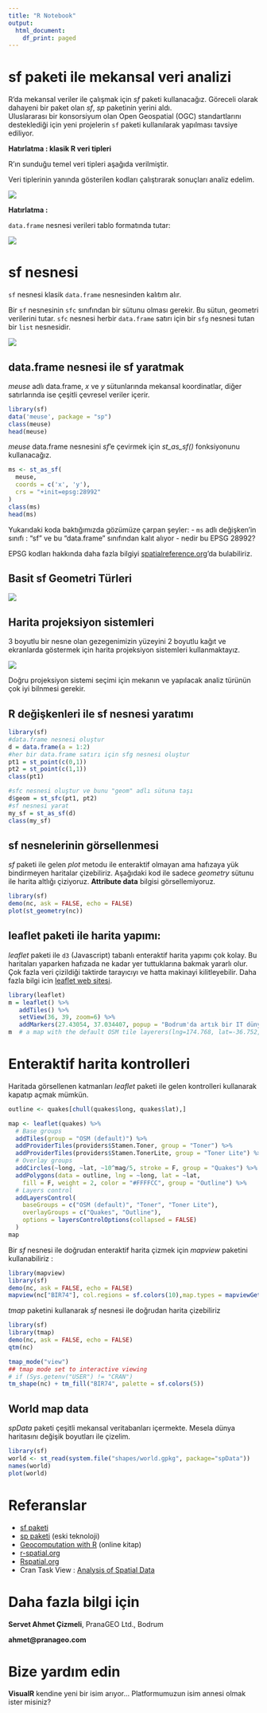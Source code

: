 ```yaml
---
title: "R Notebook"
output:
  html_document:
    df_print: paged
---
```


# sf paketi ile mekansal veri analizi

R'da mekansal veriler ile çalışmak için *sf* paketi kullanacağız. Göreceli olarak dahayeni bir paket olan *sf*, *sp* paketinin yerini aldı.  
Uluslararası bir konsorsiyum olan Open Geospatial (OGC) standartlarını desteklediği için 
yeni projelerin `sf` paketi kullanılarak yapılması tavsiye ediliyor. 

**Hatırlatma : klasik R veri tipleri**

R'ın sunduğu temel veri tipleri aşağıda verilmiştir. 

Veri tiplerinin yanında gösterilen kodları çalıştırarak sonuçları analiz edelim.

![](https://raw.githubusercontent.com/PranaGeo/spatialdatawithR_intro/master/images/R_data_types.png)


**Hatırlatma :**

`data.frame` nesnesi verileri tablo formatında tutar:

![](https://raw.githubusercontent.com/PranaGeo/spatialdatawithR_intro/master/images/structure_table.jpg)

# sf nesnesi 
`sf` nesnesi klasik `data.frame` nesnesinden kalıtım alır.

Bir `sf` nesnesinin `sfc` sınıfından bir sütunu olması gerekir. Bu sütun, geometri verilerini tutar. `sfc` nesnesi herbir 
`data.frame` satırı için bir `sfg` nesnesi tutan bir `list` nesnesidir. 

![](https://github.com/r-spatial/sf/raw/master/vignettes/sf_xfig.png)

## data.frame nesnesi ile sf yaratmak
*meuse* adlı data.frame, *x* ve *y* sütunlarında mekansal koordinatlar, diğer satırlarında ise çeşitli çevresel veriler içerir.

```r
library(sf)
data('meuse', package = "sp")
class(meuse)
head(meuse)
```

*meuse* data.frame nesnesini *sf*'e çevirmek için  *st_as_sf()* fonksiyonunu kullanacağız.
```r
ms <- st_as_sf(
  meuse, 
  coords = c('x', 'y'),
  crs = "+init=epsg:28992"
)
class(ms)
head(ms)
```

Yukarıdaki koda baktığımızda gözümüze çarpan şeyler:
- `ms` adlı değişken'in sınıfı : "sf" ve bu "data.frame" sınıfından kalıt alıyor
- nedir bu EPSG 28992? 

EPSG kodları hakkında daha fazla bilgiyi [spatialreference.org](http://spatialreference.org/ref/epsg/amersfoort-rd-new/)'da bulabiliriz.

## Basit sf Geometri Türleri

![](https://raw.githubusercontent.com/PranaGeo/spatialdatawithR_intro/master/images/geometry_types.png)

## Harita projeksiyon sistemleri
3 boyutlu bir nesne olan gezegenimizin yüzeyini 2 boyutlu kağıt ve ekranlarda göstermek için harita projeksiyon sistemleri kullanmaktayız.

![](https://raw.githubusercontent.com/PranaGeo/spatialdatawithR_intro/master/images/projection_families.png)

Doğru projeksiyon sistemi seçimi için mekanın ve yapılacak analiz türünün çok iyi bilnmesi gerekir.

## R değişkenleri ile sf nesnesi yaratımı

```r
library(sf)
#data.frame nesnesi oluştur
d = data.frame(a = 1:2)
#her bir data.frame satırı için sfg nesnesi oluştur
pt1 = st_point(c(0,1))
pt2 = st_point(c(1,1))
class(pt1)

#sfc nesnesi oluştur ve bunu "geom" adlı sütuna taşı
d$geom = st_sfc(pt1, pt2)
#sf nesnesi yarat
my_sf = st_as_sf(d)
class(my_sf)
```

## sf nesnelerinin görsellenmesi

*sf* paketi ile gelen *plot* metodu ile enteraktif olmayan ama hafızaya yük bindirmeyen haritalar çizebiliriz.  Aşağıdaki kod ile sadece *geometry* sütunu ile 
harita altlığı çiziyoruz. **Attribute data** bilgisi görsellemiyoruz.

```r
library(sf)
demo(nc, ask = FALSE, echo = FALSE)
plot(st_geometry(nc))
```

## leaflet paketi ile harita yapımı:

 *leaflet* paketi ile  `d3` (Javascript) tabanlı enteraktif harita yapımı çok kolay. Bu haritaları yaparken hafızada ne kadar yer tuttuklarına bakmak yararlı olur. 
Çok fazla veri çizildiği taktirde tarayıcıyı ve hatta makinayi kilitleyebilir. Daha fazla bilgi icin [leaflet web sitesi](https://rstudio.github.io/leafletweb). 

```r
library(leaflet)
m = leaflet() %>% 
   addTiles() %>% 
   setView(36, 39, zoom=6) %>% 
   addMarkers(27.43054, 37.034407, popup = "Bodrum'da artık bir IT dünyası var!", label = "Bodrum")
m  # a map with the default OSM tile layerers(lng=174.768, lat=-36.752, popup="The birthplace of R")
```

# Enteraktif harita kontrolleri
Haritada görsellenen katmanları *leaflet* paketi ile gelen kontrolleri kullanarak kapatıp açmak mümkün.

```r
outline <- quakes[chull(quakes$long, quakes$lat),]

map <- leaflet(quakes) %>%
  # Base groups
  addTiles(group = "OSM (default)") %>%
  addProviderTiles(providers$Stamen.Toner, group = "Toner") %>%
  addProviderTiles(providers$Stamen.TonerLite, group = "Toner Lite") %>%
  # Overlay groups
  addCircles(~long, ~lat, ~10^mag/5, stroke = F, group = "Quakes") %>%
  addPolygons(data = outline, lng = ~long, lat = ~lat,
    fill = F, weight = 2, color = "#FFFFCC", group = "Outline") %>%
  # Layers control
  addLayersControl(
    baseGroups = c("OSM (default)", "Toner", "Toner Lite"),
    overlayGroups = c("Quakes", "Outline"),
    options = layersControlOptions(collapsed = FALSE)
  )
map
```


Bir *sf* nesnesi ile doğrudan enteraktif harita çizmek için *mapview* paketini kullanabiliriz :

```r
library(mapview)
library(sf)
demo(nc, ask = FALSE, echo = FALSE)
mapview(nc["BIR74"], col.regions = sf.colors(10),map.types = mapviewGetOption("basemaps")[3])
```

*tmap* paketini kullanarak *sf* nesnesi ile doğrudan harita çizebiliriz
```r
library(sf)
library(tmap)
demo(nc, ask = FALSE, echo = FALSE)
qtm(nc)
```

```r
tmap_mode("view")
## tmap mode set to interactive viewing
# if (Sys.getenv("USER") != "CRAN")
tm_shape(nc) + tm_fill("BIR74", palette = sf.colors(5))
```

## World map data
*spData* paketi çeşitli mekansal veritabanları içermekte. Mesela dünya haritasını değişik boyutları ile çizelim. 
```r
library(sf)
world <- st_read(system.file("shapes/world.gpkg", package="spData"))
names(world)
plot(world)
```

# Referanslar 
- [sf paketi](https://cran.r-project.org/web/packages/sf/)
- [sp paketi](https://cran.r-project.org/web/packages/sp/) (eski teknoloji)
- [Geocomputation with R
](https://geocompr.robinlovelace.net/) (online kitap)
- [r-spatial.org](https://www.r-spatial.org)
- [Rspatial.org](http://www.rspatial.org/)
- Cran Task View : [Analysis of Spatial Data](https://cran.r-project.org/web/views/Spatial.html)

# Daha fazla bilgi için

**Servet Ahmet Çizmeli**, PranaGEO Ltd., Bodrum

**ahmet@pranageo.com**

# Bize yardım edin
**VisualR** kendine yeni bir isim arıyor... Platformumuzun isim annesi olmak ister misiniz?